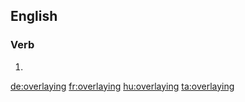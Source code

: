 ==English==

===Verb===
{{head|en|present participle}}

# {{present participle of|overlay|lang=en}}

[[de:overlaying]]
[[fr:overlaying]]
[[hu:overlaying]]
[[ta:overlaying]]